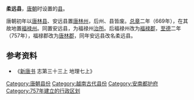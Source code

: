 '''柔远县'''，[[唐朝|唐朝]]时设置的[[县|县]]。

唐朝初年以[[唐林县_(越南)|唐林县]]、安远县置[[唐林州|唐林州]]，后州、县皆废。[[總章|总章]]二年（669年），在其故地置[[福禄州|福禄州]]。同置安远县，为福禄州[[治所|治所]]。后福禄州改为[[福禄郡|福禄郡]]，[[至德_(唐朝)|至德]]二年（757年），福禄郡改为[[唐林郡|唐林郡]]，同年安远县改名柔远县。

== 参考资料  ==
*《[[新唐书|新唐书]] 志第三十三上 地理七上》

{{唐朝行政区划小作品}}
{{DEFAULTSORT:R}}
[[Category:唐朝县份|Category:唐朝县份]]
[[Category:越南古代县份|Category:越南古代县份]]
[[Category:安南都护府|Category:安南都护府]]
[[Category:757年建立的行政区划|Category:757年建立的行政区划]]